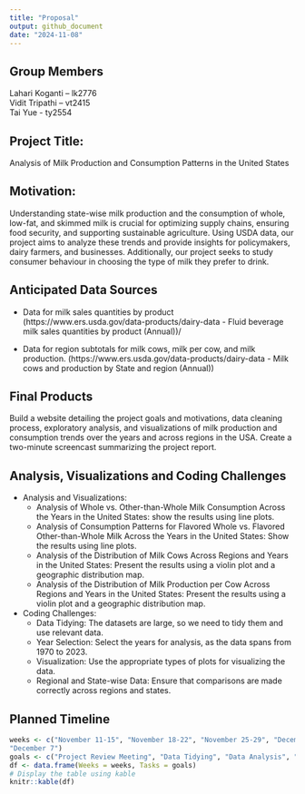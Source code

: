 ```yaml
---
title: "Proposal"
output: github_document
date: "2024-11-08"
---
```


## Group Members

Lahari Koganti – lk2776\
Vidit Tripathi – vt2415\
Tai Yue - ty2554\

## Project Title:
Analysis of Milk Production and Consumption Patterns in the United States

## Motivation:

Understanding state-wise milk production and the consumption of whole, low-fat, and skimmed milk is crucial for optimizing supply chains, ensuring food security, and supporting sustainable agriculture. Using USDA data, our project aims to analyze these trends and provide insights for policymakers, dairy farmers, and businesses. Additionally, our project seeks to study consumer behaviour in choosing the type of milk they prefer to drink. 

## Anticipated Data Sources

- Data for milk sales quantities by product (https://www.ers.usda.gov/data-products/dairy-data - Fluid beverage milk sales quantities by product (Annual))/

- Data for region subtotals for milk cows, milk per cow, and milk production.  (https://www.ers.usda.gov/data-products/dairy-data - Milk cows and production by State and region (Annual))

## Final Products

Build a website detailing the project goals and motivations, data cleaning process, exploratory analysis, and visualizations of milk production and consumption trends over the years and across regions in the USA. Create a two-minute screencast summarizing the project report.

## Analysis, Visualizations and Coding Challenges 

- Analysis and Visualizations:
  - Analysis of Whole vs. Other-than-Whole Milk Consumption Across the Years in the United States: show the results using line plots.
  - Analysis of Consumption Patterns for Flavored Whole vs. Flavored Other-than-Whole Milk Across the Years in the United States: Show the results using line plots.
  - Analysis of the Distribution of Milk Cows Across Regions and Years in the United States: Present the results using a violin plot and a geographic distribution map.
  - Analysis of the Distribution of Milk Production per Cow Across Regions and Years in the United States: Present the results using a violin plot and a geographic distribution map.

- Coding Challenges: 
  - Data Tidying: The datasets are large, so we need to tidy them and use relevant data.
  - Year Selection: Select the years for analysis, as the data spans from 1970 to 2023.
  - Visualization: Use the appropriate types of plots for visualizing the data.
  - Regional and State-wise Data: Ensure that comparisons are made correctly across regions and states.

## Planned Timeline

```r
weeks <- c("November 11-15", "November 18-22", "November 25-29", "December 2-6", 
"December 7")
goals <- c("Project Review Meeting", "Data Tidying", "Data Analysis", "Website Build", "Project Submission")
df <- data.frame(Weeks = weeks, Tasks = goals)
# Display the table using kable
knitr::kable(df)
```


